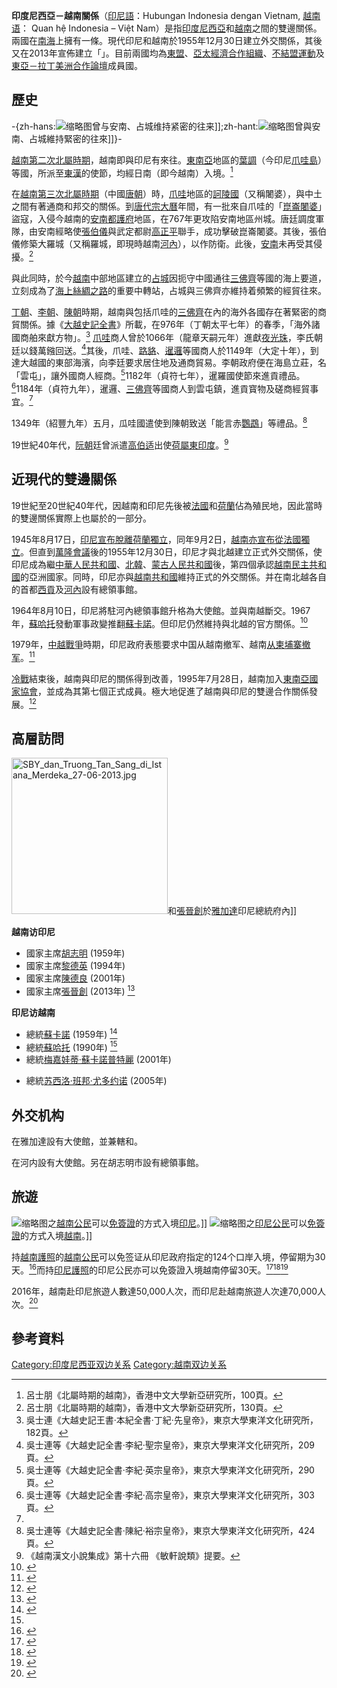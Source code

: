 {{Infobox Bilateral relations|印尼－越南|印尼|越南|map=Indonesia Vietnam Locator.svg|mission1=印尼駐越南<br>大使館
|mission2=越南駐印尼<br>大使館}}

'''印度尼西亞－越南關係'''（[[印尼語|印尼語]]：Hubungan Indonesia dengan Vietnam, [[越南语|越南语]]： Quan hệ Indonesia – Việt Nam）是指[[印度尼西亞|印度尼西亞]]和[[越南|越南]]之間的雙邊關係。兩國在[[南海|南海]]上擁有一條{{link-en|印度尼西亞－越南海上國界|Indonesia–Vietnam border|海上國界}}。現代印尼和越南於1955年12月30日建立外交關係，其後又在2013年宣佈建立「{{link-vi|越南夥伴外交分級|Đối tác chiến lược, đối tác toàn diện (Việt Nam)|戰略夥伴關係}}」。目前兩國均為[[東盟|東盟]]、[[亞太經濟合作組織|亞太經濟合作組織]]、[[不結盟運動|不結盟運動]]及[[東亞－拉丁美洲合作論壇|東亞－拉丁美洲合作論壇]]成員國。

== 歷史 ==

-{zh-hans:[[File:Srivijaya_Empire-zh-hans.svg|缩略图]]曾与安南、占城维持紧密的往来]];zh-hant:[[File:Srivijaya_Empire-zh-tw.svg|缩略图]]曾與安南、占城維持緊密的往來]]}-

[[越南第二次北屬時期|越南第二次北屬時期]]，越南即與印尼有來往。[[東南亞|東南亞]]地區的[[葉調|葉調]]（今印尼[[爪哇島|爪哇島]]）等國，所派至[[東漢|東漢]]的使節，均經日南（即今越南）入境。<ref name="北屬時期的越南100">呂士朋《北屬時期的越南》，香港中文大學新亞研究所，100頁。</ref>

在[[越南第三次北屬時期|越南第三次北屬時期]]（中國[[唐朝|唐朝]]）時，[[爪哇|爪哇]]地區的[[訶陵國|訶陵國]]（又稱闍婆），與中土之間有著通商和邦交的關係。到[[唐代宗|唐代宗]][[大曆|大曆]]年間，有一批來自爪哇的「[[崑崙闍婆|崑崙闍婆]]」盜寇，入侵今越南的[[安南都護府|安南都護府]]地區，在767年更攻陷安南地區州城。唐廷調度軍隊，由安南經略使[[張伯儀|張伯儀]]與武定都尉[[高正平|高正平]]聯手，成功擊破崑崙闍婆。其後，張伯儀修築大羅城（又稱羅城，即現時越南[[河內|河內]]），以作防衛。此後，[[安南|安南]]未再受其侵擾。<ref>呂士朋《北屬時期的越南》，香港中文大學新亞研究所，130頁。</ref>

與此同時，於今[[越南|越南]]中部地區建立的[[占城|占城]]因扼守中國通往[[三佛齊|三佛齊]]等國的海上要道，立刻成為了[[海上絲綢之路|海上絲綢之路]]的重要中轉站，占城與三佛齊亦維持着頻繁的經貿往來。

[[丁朝|丁朝]]、[[李朝_(越南)|李朝]]、[[陳朝_(越南)|陳朝]]時期，越南與包括爪哇的[[三佛齊|三佛齊]]在內的海外各國存在著緊密的商貿關係。據《[[大越史記全書|大越史記全書]]》所載，在976年（丁朝太平七年）的春季，「海外諸國商舶來獻方物」。<ref name="大越史記全書182">吳士連《大越史記王書·本紀全書·丁紀·先皇帝》，東京大學東洋文化研究所，182頁。</ref> [[爪哇岛|爪哇]]商人曾於1066年（龍章天嗣元年）進獻[[夜光珠|夜光珠]]，李氏朝廷以錢萬鏹回送。<ref>吳士連等《大越史記全書·李紀·聖宗皇帝》，東京大學東洋文化研究所，209頁。</ref>其後，爪哇、[[路貉|路貉]]、[[泰国|暹邏]]等國商人於1149年（大定十年），到達大越國的東部海濱，向李廷要求居住地及通商貿易。李朝政府便在海島立莊，名「雲屯」，讓外國商人經商。<ref>吳士連等《大越史記全書·李紀·英宗皇帝》，東京大學東洋文化研究所，290頁。</ref>1182年（貞符七年），暹羅國使節來進貢禮品。<ref name="大越史記全書303">吳士連等《大越史記全書·李紀·高宗皇帝》，東京大學東洋文化研究所，303頁。</ref>1184年（貞符九年），暹邏、[[三佛齐|三佛齊]]等國商人到雲屯鎮，進貢寳物及磋商經貿事宜。<ref name="大越史記全書303"/>

1349年（紹豐九年）五月，瓜哇國遣使到陳朝致送「能言赤[[鸚鵡|鸚鵡]]」等禮品。<ref name="吳士連裕宗">吳士連等《大越史記全書·陳紀·裕宗皇帝》，東京大學東洋文化研究所，424頁。</ref>{{rp|424}}

19世紀40年代，[[阮朝|阮朝]]廷曾派遣[[高伯适|高伯适]]出使[[荷屬東印度|荷屬東印度]]。<ref>《越南漢文小說集成》第十六冊 《敏軒說類》提要。</ref>

== 近現代的雙邊關係 ==


19世紀至20世紀40年代，因越南和印尼先後被[[法國|法國]]和[[荷蘭|荷蘭]]佔為殖民地，因此當時的雙邊關係實際上也屬於{{link-en|法荷關係|France–Netherlands relations}}的一部分。

1945年8月17日，[[印度尼西亞獨立宣言|印尼宣布脫離荷蘭獨立]]，同年9月2日，[[越南獨立宣言|越南亦宣布從法國獨立]]。但直到[[萬隆會議|萬隆會議]]後的1955年12月30日，印尼才與北越建立正式外交關係，使印尼成為繼[[中華人民共和國|中華人民共和國]]、[[北韓|北韓]]、[[蒙古人民共和國|蒙古人民共和國]]後，第四個承認[[越南民主共和國|越南民主共和國]]的亞洲國家。同時，印尼亦與[[越南共和國|越南共和國]]維持正式的外交關係。并在南北越各自的首都[[胡志明市|西貢]]及[[河內|河內]]設有總領事館。

1964年8月10日，印尼將駐河內總領事館升格為大使館。並與南越斷交。1967年，[[蘇哈托|蘇哈托]]發動軍事政變推翻[[蘇卡諾|蘇卡諾]]。但印尼仍然維持與北越的官方關係。<ref>{{cite journal |last1=Suryadinata |first1=Leo |title=Indonesia-Vietnam Relations Under Soeharto |journal=Contemporary Southeast Asia |date=1991 |volume=12 |issue=4 |pages=331–332 |issn=0129-797X|jstor=42707633 |doi=10.1355/CS12-4C }}</ref>

1979年，[[中越戰爭|中越戰爭]]時期，印尼政府表態要求中国从越南撤军、越南[[柬越戰爭|从柬埔寨撤军]]。<ref>{{Cite news | url=http://military.china.com/zh_cn/critical3/27/20061227/13840346.html | title=国际社会1979年就我对越自卫还击的态度 | date=2006-12-27 | publisher=中华网 | deadurl=yes | archiveurl=https://web.archive.org/web/20150402134603/http://military.china.com/zh_cn/critical3/27/20061227/13840346.html | archivedate=2015-04-02 | accessdate=2020-11-23 }}</ref>

[[冷戰|冷戰]]結束後，越南與印尼的關係得到改善，1995年7月28日，越南加入[[東南亞國家協會|東南亞國家協會]]，並成為其第七個正式成員。極大地促進了越南與印尼的雙邊合作關係發展。<ref>{{cite web |url=http://www.asean.org/10098.htm |title=Vietnam in ASEAN : Toward Cooperation for Mutual Benefits |work=ASEAN Secretariat |year=2007 |accessdate=28 August 2009 |archiveurl=https://www.webcitation.org/6GWWRjI5l?url=http://www.asean.org/index.php?option=com_content&view=article&id=5 |archivedate=2013-05-11 |dead-url=no }}</ref>

== 高層訪問 ==

[[File:SBY_dan_Truong_Tan_Sang_di_Istana_Merdeka_27-06-2013.jpg|250px]]和[[張晉創|張晉創]]於[[雅加達|雅加達]]印尼總統府內]]

'''越南访印尼'''
* 國家主席[[胡志明|胡志明]] (1959年)
* 國家主席[[黎德英|黎德英]] (1994年)
* 國家主席[[陳德良|陳德良]] (2001年)
* 國家主席[[張晉創|張晉創]] (2013年) <ref name="JakartaPost1">{{cite web
 |url          = http://www.thejakartapost.com/news/2013/06/27/vietnam-ri-upgrade-their-relationship-a-strategic-partnership.html
 |title        = Vietnam, RI to upgrade relationship to strategic partnership
 |author       = Veeramalla Anjaiah
 |date         = June 27, 2013 <!-- , 12:23 PM 
  -->
 |website      = 
 |publisher    = The Jakarta Post
 |accessdate   = 28 June 2013
 |archive-date = 2016-03-04
 |archive-url  = https://web.archive.org/web/20160304203544/http://www.thejakartapost.com/news/2013/06/27/vietnam-ri-upgrade-their-relationship-a-strategic-partnership.html
 |dead-url     = no
}}</ref>

'''印尼访越南'''
* 總統[[蘇卡諾|蘇卡諾]] (1959年) <ref name="VietEmb">{{cite web
 |url        = http://www.vietnamembassy-indonesia.org/en/nr070521165956/news_object_view?newsPath=/vnemb.vn/cn_vakv/ca_tbd/nr040819102944/ns071211135543
 |title        = Viet Nam - Indonesia Relations
 |publisher        = Vietnam Embassy in Jakarta
 |accessdate        = 28 June 2013
 |archive-date        = 2009-06-12
 |archive-url        = https://web.archive.org/web/20090612210321/http://www.vietnamembassy-indonesia.org/en/nr070521165956/news_object_view?newsPath=%2Fvnemb.vn%2Fcn_vakv%2Fca_tbd%2Fnr040819102944%2Fns071211135543
 |dead-url        = yes
 }}</ref>
* 總統[[蘇哈托|蘇哈托]] (1990年) <ref name="VietEmb"/>
* 總統[[梅嘉娃蒂·蘇卡諾普特麗|梅嘉娃蒂·蘇卡諾普特麗]] (2001年) <ref name="VOA">{{cite web
 |url        = http://www.voaindonesia.com/articleprintview/55347.html
 |title      = Presiden Megawati Kunjungi Vietnam Sebelum Ke Laos - 2001-08-22 
 |author     = 
 |date       = 2001-08-21 
 |language   = id
 |publisher  = Voice of America
 |accessdate = 28 June 2013
}}
</ref>
* 總統[[苏西洛·班邦·尤多约诺|苏西洛·班邦·尤多约诺]] (2005年)

== 外交机构 ==

{{see also|越南駐外機構列表|駐越南外交機構列表}}
{{see also|{{link-en|印度尼西亞駐外機構列表|List of diplomatic missions of Indonesia}}|駐印度尼西亞外交機構列表}}

{{VNM}}在雅加達設有大使館，並兼轄{{PNG}}和{{flag|East Timor}}。

{{flag|Indonesia}}在河内設有大使館。另在胡志明市設有總領事館。

== 旅遊 ==

[[File:Visa_requirements_for_Vietnamese_citizens.png|缩略图]]之[[越南人口|越南公民]]可以[[簽證#签证优惠待遇|免簽證]]的方式入境[[印尼|印尼]]。]]
[[File:Visa_requirements_for_Indonesian_citizens.png|缩略图]]之[[印尼人口|印尼公民]]可以[[簽證#签证优惠待遇|免簽證]]的方式入境[[越南|越南]]。]]
{{see also|越南簽證政策|越南公民簽證要求}}
{{see also|印尼簽證政策|印尼公民簽證要求}}

持[[越南護照|越南護照]]的[[越南人口|越南公民]]可以免签证从印尼政府指定的124个口岸入境，停留期为30天。<ref>{{cite web|author1=Directorate General of Immirartion, Ministry of Law and Human Rights of Indonesia|title=Visa Exemption|url=http://www.imigrasi.go.id/index.php/en/layanan-publik/bebas-visa|access-date=2016-05-04|archive-url=https://web.archive.org/web/20191202151150/http://www.imigrasi.go.id/index.php/en/layanan-publik/bebas-visa|archive-date=2019-12-02|dead-url=yes}}</ref>而持[[印尼護照|印尼護照]]的印尼公民亦可以免簽證入境越南停留30天。<ref>{{Cite web |url=http://lanhsuvietnam.gov.vn/Lists/BaiViet/B%C3%A0i%20vi%E1%BA%BFt/DispForm.aspx?List=dc7c7d75-6a32-4215-afeb-47d4bee70eee&ID=306 |title=EXEMPTION OF ENTRY VISA TO VIETNAM |accessdate=2014-03-28 |archive-date=2019-05-24 |archive-url=https://web.archive.org/web/20190524191937/http://lanhsuvietnam.gov.vn/Lists/BaiViet/B%C3%A0i |dead-url=yes }}</ref><ref>{{cite web|title=Vietnam offers visa exemption to Belarus|url=http://english.vietnamnet.vn/fms/government/132150/vietnam-offers-visa-exemption-to-belarus.html|website=VIETNAMNET|accessdate=2015-06-30|date=2015-06-01|archive-date=2015-07-19|archive-url=https://web.archive.org/web/20150719064436/http://english.vietnamnet.vn/fms/government/132150/vietnam-offers-visa-exemption-to-belarus.html|dead-url=no}}</ref><ref>{{cite web|title=Visa-free travel for people from five countries soon|url=http://vietnamtourism.gov.vn/english/index.php/items/8990|website=vietnamtourism.gov.vn|accessdate=2015-06-30|date=2015-06-19|archive-date=2015-06-22|archive-url=https://web.archive.org/web/20150622025435/http://vietnamtourism.gov.vn/english/index.php/items/8990|dead-url=no}}</ref>

2016年，越南赴印尼旅遊人數達50,000人次，而印尼赴越南旅遊人次達70,000人次。<ref>{{cite news|last1=Ngamsangchaikit|first1=Wanwisa|title=Indonesia and Vietnam seek more tourists|url=http://www.ttrweekly.com/site/2016/10/indonesia-and-vietnam-seek-more-tourists/|accessdate=14 August 2017|agency=TTR Weekly|date=28 October 2016|archive-date=2020-12-13|archive-url=https://web.archive.org/web/20201213224241/https://www.ttrweekly.com/site/2016/10/indonesia-and-vietnam-seek-more-tourists/|dead-url=yes}}</ref>

== 參考資料 ==
{{Portal box|国际关系|越南}}

{{reflist}}

{{印度尼西亚外交}}
{{越南外交}}

[[Category:印度尼西亚双边关系|Category:印度尼西亚双边关系]]
[[Category:越南双边关系|Category:越南双边关系]]